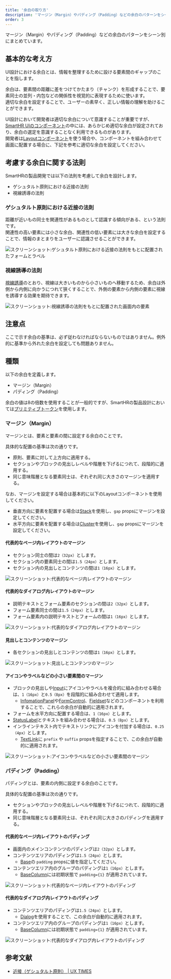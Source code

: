 ```yaml
---
title: '余白の取り方'
description: 'マージン（Margin）やパディング（Padding）などの余白のパターンをシーン別にまとめています。'
order: 3
---
```

マージン（Margin）やパディング（Padding）などの余白のパターンをシーン別にまとめています。

## 基本的な考え方
UI設計における余白とは、情報を整理するために設ける要素間のギャップのことを指します。

余白は、要素間の距離に差をつけてかたまり（チャンク）を形成することで、要素同士の並列・内包などの関係性を視覚的に表現するために使います。  
適切な余白を設定することで、ユーザーの素早く、正しい情報の理解を助けることができます。

UI設計において開発者は適切な余白について意識することが重要ですが、[SmartHR UIのコンポーネント](/products/components/)の中には、あらかじめ適切な余白が設定されており、余白の選定を意識することなく利用できるものがあります。  
開発者は[Layoutコンポーネント](/products/components/layout/)を使う場合や、コンポーネントを組み合わせて画面に配置する場合に、下記を参考に適切な余白を設定してください。

## 考慮する余白に関する法則
SmartHRの製品開発では以下の法則を考慮して余白を設計します。

- ゲシュタルト原則における近接の法則
- 視線誘導の法則

### ゲシュタルト原則における近接の法則
距離が近いもの同士を関連性があるものとして認識する傾向がある、という法則です。  
関連性の高い要素には小さな余白、関連性の低い要素には大きな余白を設定することで、情報のまとまりをユーザーに認識させることができます。

![スクリーンショット:ゲシュタルト原則における近接の法則をもとに配置されたフォームとラベル](./images/spacing-layout-pattern/spacing-layout-pattern8.png)

### 視線誘導の法則
[視線誘導](/products/design-patterns/visual-guidance/#h3-1)のとおり、視線は大きいものから小さいものへ移動するため、余白は外側から内側に向かうにつれて狭くすることで、外側の要素から内側の要素に視線を誘導する効果を期待できます。

![スクリーンショット:視線誘導の法則をもとに配置された画面内の要素](./images/spacing-layout-pattern/spacing-layout-pattern7.png)

## 注意点
ここで示す余白の基準は、必ず従わなければならないものではありません。例外的に基準から外れた余白を設定しても問題ありません。

## 種類
以下の余白を定義します。

- マージン（Margin）
- パディング（Padding）

余白の値は8の倍数を使用することが一般的ですが、SmartHRの製品設計においては[プリミティブトークン](/products/design-tokens/spacing/#h2-1)を使用します。

### マージン（Margin）
マージンとは、要素と要素の間に設定する余白のことです。

具体的な配置の基準は次の通りです。

- 原則、要素に対して上方向に適用する。
- セクションやブロックの見出しレベルや階層を下げるにつれて、段階的に適用する。
- 同じ意味階層となる要素同士は、ぞれぞれ同じ大きさのマージンを適用する。

なお、マージンを設定する場合は基本的に以下のLayoutコンポーネントを使用してください。

- 垂直方向に要素を配置する場合は[Stack](/products/components/layout/stack/)を使用し、`gap` propsにマージンを設定してください。  
- 水平方向に要素を配置する場合は[Cluster](/products/components/layout/cluster/)を使用し、`gap` propsにマージンを設定してください。

#### 代表的なページ内レイアウトのマージン

- セクション同士の間は`2（32px）`とします。
- セクション内の要素同士の間は`1.5（24px）`とします。
- セクション内の見出しとコンテンツの間は`1（16px）`とします。

![スクリーンショット:代表的なページ内レイアウトのマージン](./images/spacing-layout-pattern/spacing-layout-pattern1.png)

#### 代表的なダイアログ内レイアウトのマージン

- 説明テキストとフォーム要素のセクションの間は`2（32px）`とします。
- フォーム要素同士の間は`1.5（24px）`とします。
- フォーム要素内の説明テキストとフォームの間は`1（16px）`とします。

![スクリーンショット:代表的なダイアログ内レイアウトのマージン](./images/spacing-layout-pattern/spacing-layout-pattern2.png)

#### 見出しとコンテンツのマージン

- 各セクションの見出しとコンテンツの間は`1（16px）`とします。

![スクリーンショット:見出しとコンテンツのマージン](./images/spacing-layout-pattern/spacing-layout-pattern3.png)

#### アイコンやラベルなどの小さい要素間のマージン

- ブロックの見出しや[Input](/products/components/input/)にアイコンやラベルを複合的に組み合わせる場合は、`1（16px）`と`0.5（8px）`を段階的に組み合わせて適用します。
  - [InfomationPanel](/products/components/information-panel/)や[FormControl](/products/components/form-control/)、[Fieldset](/products/components/fieldset/)などのコンポーネントを利用することで、これらの余白が自動的に適用されます。
- フォームを水平方向に配置する場合は、`1（16px）`とします。
- [StatusLabel](/products/components/status-label/)とテキストを組み合わせる場合は、`0.5（8px）`とします。
- インラインテキスト内でテキストリンクにアイコンを付加する場合は、`0.25（4px）`とします。
  - [TextLink](/products/components/text-link/)に `prefix` や `suffix` propsを指定することで、この余白が自動的に適用されます。

![スクリーンショット:アイコンやラベルなどの小さい要素間のマージン](./images/spacing-layout-pattern/spacing-layout-pattern4.png)

### パディング（Padding）
パディングとは、要素の内側に設定する余白のことです。

具体的な配置の基準は次の通りです。

- セクションやブロックの見出しレベルや階層を下げるにつれて、段階的に適用する。
- 同じ意味階層となる要素同士は、ぞれぞれ同じ大きさのパディングを適用する。

#### 代表的なページ内レイアウトのパディング

- 画面内のメインコンテンツのパディングは`2（32px）`とします。
- コンテンツエリアのパディングは`1.5（24px）`とします。
  - [Base](/products/components/base/)の `padding` propsに値を指定してください。
- コンテンツエリア内のグループのパディングは`1（16px）`とします。
  - [BaseColumn](/products/components/base-column/)には初期状態で `padding={1}` が適用されています。

![スクリーンショット:代表的なページ内レイアウトのパディング](./images/spacing-layout-pattern/spacing-layout-pattern5.png)

#### 代表的なダイアログ内レイアウトのパディング

- コンテンツエリアのパディングは`1.5（24px）`とします。
  - [Dialog](/products/components/dialog/)を使用することで、この余白が自動的に適用されます。
- コンテンツエリア内のグループのパディングは`1（16px）`とします。
  - [BaseColumn](/products/components/base-column/)には初期状態で `padding={1}` が適用されています。

![スクリーンショット:代表的なダイアログ内レイアウトのパディング](./images/spacing-layout-pattern/spacing-layout-pattern6.png)

## 参考文献

- [近接（ゲシュタルト原則） | UX TIMES](https://uxdaystokyo.com/articles/glossary/proximity/)
